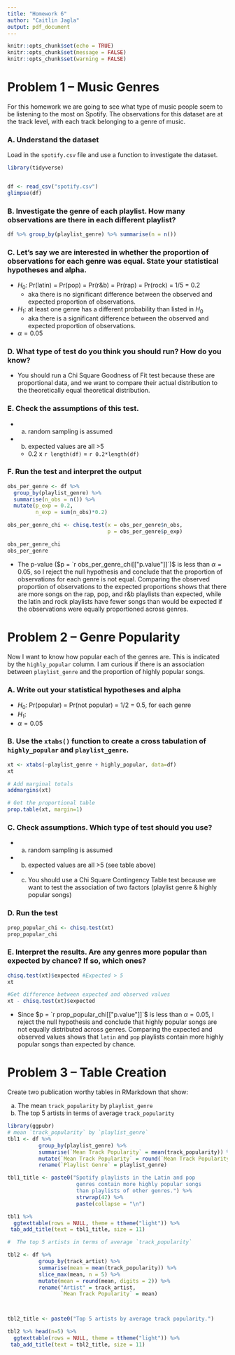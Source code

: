 ```yaml
---
title: "Homework 6"
author: "Caitlin Jagla"
output: pdf_document
---
```


```r
knitr::opts_chunk$set(echo = TRUE)
knitr::opts_chunk$set(message = FALSE)
knitr::opts_chunk$set(warning = FALSE)
```

# Problem 1 -- Music Genres

For this homework we are going to see what type of music people seem to be listening to the most on Spotify. The observations for this dataset are at the track level, with each track belonging to a genre of music.  

### A. Understand the dataset

Load in the `spotify.csv` file and use a function to investigate the dataset. 

```r
library(tidyverse)


df <- read_csv("spotify.csv")
glimpse(df)

```

### B. Investigate the genre of each playlist. How many observations are there in each different playlist?

```r
df %>% group_by(playlist_genre) %>% summarise(n = n())
```

### C. Let's say we are interested in whether the proportion of observations for each genre was equal. State your statistical hypotheses and alpha.

* $H_0$: Pr(latin) = Pr(pop) = Pr(r&b) = Pr(rap) = Pr(rock) = 1/5 = 0.2
  * aka there is no significant difference between the observed and expected proportion of observations.
* $H_1$: at least one genre has a different probability than listed in $H_0$
  * aka there is a significant difference between the observed and expected proportion of observations.
* $\alpha = 0.05$


### D. What type of test do you think you should run? How do you know?

* You should run a Chi Square Goodness of Fit test because these are proportional data, and we want to compare their actual distribution to the theoretically equal theoretical distribution. 


### E. Check the assumptions of this test.

* a) random sampling is assumed 
* b) expected values are all >5
  * 0.2 x `r length(df)` = `r 0.2*length(df)`




### F. Run the test and interpret the output

```r

obs_per_genre <- df %>% 
  group_by(playlist_genre) %>% 
  summarise(n_obs = n()) %>%
  mutate(p_exp = 0.2,
         n_exp = sum(n_obs)*0.2)

obs_per_genre_chi <- chisq.test(x = obs_per_genre$n_obs, 
                                p = obs_per_genre$p_exp)

obs_per_genre_chi
obs_per_genre
```
* The p-value ($p = `r obs_per_genre_chi[["p.value"]]`)$ is less than $\alpha = 0.05$, so I reject the null hypothesis and conclude that the proportion of observations for each genre is not equal. Comparing the observed proportion of observations to the expected proportions shows that there are more songs on the rap, pop, and r&b playlists than expected, while the latin and rock playlists have fewer songs than would be expected if the observations were equally proportioned across genres.

\pagebreak

# Problem 2 -- Genre Popularity

Now I want to know how popular each of the genres are. This is indicated by the `highly_popular` column. I am curious if there is an association between `playlist_genre` and the proportion of highly popular songs.

### A. Write out your statistical hypotheses and alpha

* $H_0$: Pr(popular) = Pr(not popular) = 1/2 = 0.5, for each genre
* $H_1$: 
* $\alpha = 0.05$


### B. Use the `xtabs()` function to create a cross tabulation of `highly_popular` and `playlist_genre`.

```r
xt <- xtabs(~playlist_genre + highly_popular, data=df)
xt

# Add marginal totals
addmargins(xt)

# Get the proportional table
prop.table(xt, margin=1)


```

### C. Check assumptions. Which type of test should you use?

* a) random sampling is assumed 
* b) expected values are all >5 (see table above)
* c) You should use a Chi Square Contingency Table test because we want to test the association of two factors (playlist genre & highly popular songs)



### D. Run the test

```r
prop_popular_chi <- chisq.test(xt)
prop_popular_chi


```

### E. Interpret the results. Are any genres more popular than expected by chance? If so, which ones?

```r

chisq.test(xt)$expected #Expected > 5
xt

#Get difference between expected and observed values
xt - chisq.test(xt)$expected
```

* Since $p = `r prop_popular_chi[["p.value"]]`$ is less than $\alpha = 0.05$, I reject the null hypothesis and conclude that highly popular songs are not equally distributed across genres. Comparing the expected and observed values shows that `latin` and `pop` playlists contain more highly popular songs than expected by chance.


\pagebreak

# Problem 3 -- Table Creation

Create two publication worthy tables in RMarkdown that show:

a) The mean `track_popularity` by `playlist_genre`
b) The top 5 artists in terms of average `track_popularity`

```r
library(ggpubr)
# mean `track_popularity` by `playlist_genre`
tbl1 <- df %>%
          group_by(playlist_genre) %>%
          summarise(`Mean Track Popularity` = mean(track_popularity)) %>%
          mutate(`Mean Track Popularity` = round(`Mean Track Popularity`, digits = 3)) %>%
          rename(`Playlist Genre` = playlist_genre)

tbl1_title <- paste0("Spotify playlists in the Latin and pop 
                      genres contain more highly popular songs 
                      than playlists of other genres.") %>% 
                      strwrap(42) %>% 
                      paste(collapse = "\n")

tbl1 %>%
  ggtexttable(rows = NULL, theme = ttheme("light")) %>%
 tab_add_title(text = tbl1_title, size = 11)
```

```r

#  The top 5 artists in terms of average `track_popularity`

tbl2 <- df %>%
          group_by(track_artist) %>%
          summarise(mean = mean(track_popularity)) %>%
          slice_max(mean, n = 5) %>%
          mutate(mean = round(mean, digits = 2)) %>%
          rename("Artist" = track_artist,
                 `Mean Track Popularity` = mean) 



tbl2_title <- paste0("Top 5 artists by average track popularity.") 

tbl2 %>% head(n=5) %>%
  ggtexttable(rows = NULL, theme = ttheme("light")) %>%
 tab_add_title(text = tbl2_title, size = 11)

```


